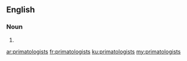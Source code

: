 ==English==

===Noun===
{{head|en|plural}}

# {{plural of|primatologist|lang=en}}

[[ar:primatologists]]
[[fr:primatologists]]
[[ku:primatologists]]
[[my:primatologists]]